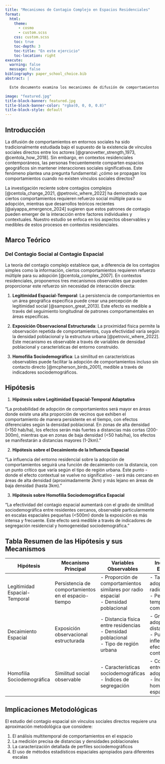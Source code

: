 ```yaml
---
title: "Mecanismos de Contagio Complejo en Espacios Residenciales"
format:
  html:
    theme:
      - cosmo
      - custom.scss
    css: custom.scss
    toc: true
    toc-depth: 3
    toc-title: "En este ejercicio"
    toc-location: right
execute:
  warning: false
  message: false
bibliography: paper_school_choice.bib
abstract: | 

  Este documento examina los mecanismos de difusión de comportamientos en contextos donde los individuos comparten espacios residenciales pero no mantienen vínculos sociales directos. Proponemos tres mecanismos principales observables: legitimidad espacial-temporal, exposición observacional basada en densidad poblacional, y homofilia sociodemográfica. A través de datos georreferenciados y variables sociodemográficas, analizamos cómo estos mecanismos operan a diferentes escalas espaciales y en distintos contextos urbanos, contribuyendo a la comprensión de cómo los comportamientos se difunden en ausencia de interacciones sociales directas.

image: "featured.jpg"
title-block-banner: featured.jpg
title-block-banner-color: "rgba(0, 0, 0, 0.8)"
title-block-style: default
---
```


## Introducción

La difusión de comportamientos en entornos sociales ha sido tradicionalmente estudiada bajo el supuesto de la existencia de vínculos sociales directos entre los actores [@granovetter_strength_1973, @centola_how_2018]. Sin embargo, en contextos residenciales contemporáneos, las personas frecuentemente comparten espacios geográficos sin mantener interacciones sociales significativas. Este fenómeno plantea una pregunta fundamental: ¿cómo se propagan los comportamientos cuando no existen vínculos sociales directos?

La investigación reciente sobre contagios complejos [@centola_change_2021, @petrovic_where_2022] ha demostrado que ciertos comportamientos requieren refuerzo social múltiple para su adopción, mientras que desarrollos teóricos recientes [@aiyappa_emergence_2024] sugieren que estos patrones de contagio pueden emerger de la interacción entre factores individuales y contextuales. Nuestro estudio se enfoca en los aspectos observables y medibles de estos procesos en contextos residenciales.

## Marco Teórico

### Del Contagio Social al Contagio Espacial

La teoría del contagio complejo establece que, a diferencia de los contagios simples como la información, ciertos comportamientos requieren refuerzo múltiple para su adopción [@centola_complex_2007]. En contextos residenciales, proponemos tres mecanismos observables que pueden proporcionar este refuerzo sin necesidad de interacción directa:

1. **Legitimidad Espacial-Temporal**: La persistencia de comportamientos en un área geográfica específica puede crear una percepción de legitimidad social [@sampson_great_2013]. Este efecto es medible a través del seguimiento longitudinal de patrones comportamentales en áreas específicas.

2. **Exposición Observacional Estructurada**: La proximidad física permite la observación repetida de comportamientos, cuya efectividad varía según la densidad poblacional y la estructura urbana [@petrovic_where_2022]. Este mecanismo es observable a través de variables de densidad poblacional y características del entorno construido.

3. **Homofilia Sociodemográfica**: La similitud en características observables puede facilitar la adopción de comportamientos incluso sin contacto directo [@mcpherson_birds_2001], medible a través de indicadores sociodemográficos.

## Hipótesis

1. **Hipótesis sobre Legitimidad Espacial-Temporal Adaptativa**

"La probabilidad de adopción de comportamientos será mayor en áreas donde existe una alta proporción de vecinos que exhiben el comportamiento de manera persistente en el tiempo, con efectos diferenciales según la densidad poblacional. En zonas de alta densidad (>150 hab/ha), los efectos serán más fuertes a distancias más cortas (200-300m), mientras que en zonas de baja densidad (<50 hab/ha), los efectos se manifestarán a distancias mayores (1-2km)."

2. **Hipótesis sobre el Decaimiento de la Influencia Espacial**

"La influencia del entorno residencial sobre la adopción de comportamientos seguirá una función de decaimiento con la distancia, con un punto crítico que varía según el tipo de región urbana. Este punto - donde el efecto contextual se vuelve no significativo - será más cercano en áreas de alta densidad (aproximadamente 2km) y más lejano en áreas de baja densidad (hasta 3km)."

3. **Hipótesis sobre Homofilia Sociodemográfica Espacial**

"La efectividad del contagio espacial aumentará con el grado de similitud sociodemográfica entre residentes cercanos, observable particularmente en escalas espaciales pequeñas (<500m) donde la exposición es más intensa y frecuente. Este efecto será medible a través de indicadores de segregación residencial y homogeneidad sociodemográfica."

## Tabla Resumen de las Hipótesis y sus Mecanismos

| Hipótesis | Mecanismo Principal | Variables Observables | Indicadores Empíricos |
|-----------|---------------------|----------------------|---------------------|
| Legitimidad Espacial-Temporal | Persistencia de comportamientos en el espacio-tiempo | - Proporción de comportamientos similares por radio espacial<br>- Densidad poblacional | - Tasas de adopción por radio<br>- Persistencia temporal del comportamiento |
| Decaimiento Espacial | Exposición observacional estructurada | - Distancia física entre residencias<br>- Densidad poblacional<br>- Tipo de región urbana | - Gradiente de adopción por distancia<br>- Puntos de inflexión en efectos contextuales |
| Homofilia Sociodemográfica | Similitud social observable | - Características sociodemográficas<br>- Índices de segregación | - Correlación entre similitud y adopción<br>- Índices de homogeneidad espacial |

## Implicaciones Metodológicas

El estudio del contagio espacial sin vínculos sociales directos requiere una aproximación metodológica que considere:

1. El análisis multitemporal de comportamientos en el espacio
2. La medición precisa de distancias y densidades poblacionales
3. La caracterización detallada de perfiles sociodemográficos
4. El uso de métodos estadísticos espaciales apropiados para diferentes escalas















